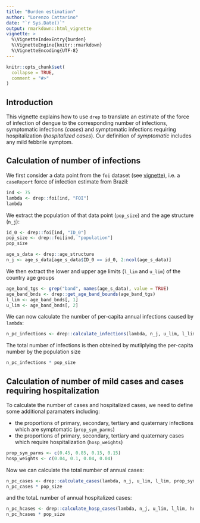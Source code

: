 ```yaml
---
title: "Burden estimation"
author: "Lorenzo Cattarino"
date: "`r Sys.Date()`"
output: rmarkdown::html_vignette
vignette: >
  %\VignetteIndexEntry{burden}
  %\VignetteEngine{knitr::rmarkdown}
  %\VignetteEncoding{UTF-8}
---
```



```r
knitr::opts_chunk$set(
  collapse = TRUE,
  comment = "#>"
)
```

## Introduction

This vignette explains how to use `drep` to translate an estimate of the force of infection of dengue to the corresponding number of infections, symptomatic infections (*cases*) and symptomatic infections requiring hospitalization (*hospitalized cases*). Our definition of *symptomatic* includes any mild febbrile symptom.

## Calculation of number of infections

We first consider a data point from the `foi` dataset (see [vignette](https://mrc-ide.github.io/drep/articles/burden.html)), i.e. a `caseReport` force of infection estimate from Brazil:

```r
ind <- 75
lambda <- drep::foi[ind, "FOI"]
lambda
```

We extract the population of that data point (`pop_size`) and the age structure (`n_j`):

```r
id_0 <- drep::foi[ind, "ID_0"]
pop_size <- drep::foi[ind, "population"]
pop_size

age_s_data <- drep::age_structure
n_j <- age_s_data[age_s_data$ID_0 == id_0, 2:ncol(age_s_data)]
```

We then extract the lower and upper age limits (`l_lim` and `u_lim`) of the country age groups 

```r
age_band_tgs <- grep("band", names(age_s_data), value = TRUE)
age_band_bnds <- drep::get_age_band_bounds(age_band_tgs)
l_lim <- age_band_bnds[, 1]
u_lim <- age_band_bnds[, 2]
```

We can now calculate the number of per-capita annual infections caused by `lambda`:

```r
n_pc_infections <- drep::calculate_infections(lambda, n_j, u_lim, l_lim)
```

The total number of infections is then obteined by mutliplying the per-capita number by the population size 

```r
n_pc_infections * pop_size
```

## Calculation of number of mild cases and cases requiring hospitalization

To calculate the number of cases and hospitalized cases, we need to define some additional paramaters including:

* the proportions of primary, secondary, tertiary and quaternary infections which are symptomatic (`prop_sym_parms`)
* the proportions of primary, secondary, tertiary and quaternary cases which require hospitalization (`hosp_weights`)

```r
prop_sym_parms <- c(0.45, 0.85, 0.15, 0.15)
hosp_weights <- c(0.04, 0.1, 0.04, 0.04)
```

Now we can calculate the total number of annual cases:

```r
n_pc_cases <- drep::calculate_cases(lambda, n_j, u_lim, l_lim, prop_sym_parms)
n_pc_cases * pop_size
```

and the totaL number of annual hospitalized cases:

```r
n_pc_hcases <- drep::calculate_hosp_cases(lambda, n_j, u_lim, l_lim, hosp_weights, prop_sym_parms)
n_pc_hcases * pop_size
```

